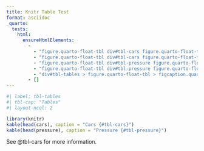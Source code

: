 ```yaml
---
title: Knitr Table Test
format: asciidoc
_quarto:
  tests:
    html:
      ensureHtmlElements:
        - 
          - "figure.quarto-float-tbl div#tbl-cars figure.quarto-float-tbl table.table"
          - "figure.quarto-float-tbl div#tbl-cars figure.quarto-float-tbl figcaption.quarto-subfloat-caption"
          - "figure.quarto-float-tbl div#tbl-pressure figure.quarto-float-tbl table.table"
          - "figure.quarto-float-tbl div#tbl-pressure figure.quarto-float-tbl figcaption.quarto-subfloat-caption"
          - "div#tbl-tables > figure.quarto-float-tbl > figcaption.quarto-float-caption"
        - []
---
```


```r
#| label: tbl-tables
#| tbl-cap: "Tables"
#| layout-ncol: 2

library(knitr)
kable(head(cars), caption = "Cars {#tbl-cars}")
kable(head(pressure), caption = "Pressure {#tbl-pressure}")
```

See @tbl-cars for more information.